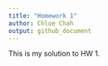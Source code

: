 ```yaml
---
title: "Homework 1"
author: Chloe Chah
output: github_document
---
```


This is my solution to HW 1. 

